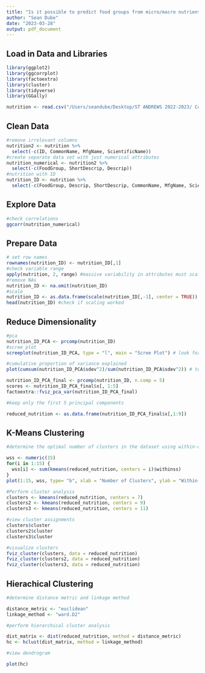 ```yaml
---
title: "Is it possible to predict food groups from micro/macro nutrients?"
author: "Sean Dube"
date: "2023-03-28"
output: pdf_document
---
```


## Load in Data and Libraries

```r
library(ggplot2)
library(ggcorrplot)
library(factoextra)
library(cluster)
library(tidyverse)
library(GGally)

nutrition <- read.csv("/Users/seandube/Desktop/ST ANDREWS 2022-2023/ Courses Semester 2/MT5758 - Multivariate Analysis/Projects/Project 3/nutrition.csv")
```

## Clean Data 

```r
#remove irrelevant columns
nutrition2 <- nutrition %>% 
  select(-c(ID, CommonName, MfgName, ScientificName))
#create separate data set with just numerical attributes
nutrition_numerical <- nutrition2 %>% 
  select(-c(FoodGroup, ShortDescrip, Descrip))
#nutrition with ID
nutrition_ID <- nutrition %>% 
  select(-c(FoodGroup, Descrip, ShortDescrip, CommonName, MfgName, ScientificName))
```

## Explore Data

```r
#check correlations 
ggcorr(nutrition_numerical)
```

## Prepare Data
```r
# set row names
rownames(nutrition_ID) <- nutrition_ID[,1]
#check variable range
apply(nutrition, 2, range) #massive variability in attributes must scale for PCA
#remove NAs
nutrition_ID <- na.omit(nutrition_ID)
#scale
nutrition_ID <- as.data.frame(scale(nutrition_ID[,-1], center = TRUE))
head(nutrition_ID) #check if scaling worked

```

## Reduce Dimensionality
```r
#pca
nutrition_ID_PCA <- prcomp(nutrition_ID)
#scree plot
screeplot(nutrition_ID_PCA, type = "l", main = "Scree Plot") # look for the elbow or break point. Point where  the plot changes from steep to flat. starts to level off at 5 components

#cumulative proportion of variance explained
plot(cumsum(nutrition_ID_PCA$sdev^2)/sum(nutrition_ID_PCA$sdev^2)) # to keep between 60-80% of the variability we must retain at least 5 PCA's

nutrition_ID_PCA_final <- prcomp(nutrition_ID, n.comp = 5)
scores <- nutrition_ID_PCA_final$x[, 1:5]
factoextra::fviz_pca_var(nutrition_ID_PCA_final)

#keep only the first 5 principal components

reduced_nutrition <- as.data.frame(nutrition_ID_PCA_final$x[,1:9])

```

## K-Means Clustering

```r
#determine the optimal number of clusters in the dataset using within-cluster sums squares as criterion

wss <- numeric(15)
for(i in 1:15) {
  wss[i] <- sum(kmeans(reduced_nutrition, centers = i)$withinss)
}
plot(1:15, wss, type= "b", xlab = "Number of Clusters", ylab = "Within-cluster sum of squares") # the ideal number of clusters appears to be between 7 and 9

```

```r
#Perform cluster analysis
clusters <- kmeans(reduced_nutrition, centers = 7)
clusters2 <- kmeans(reduced_nutrition, centers = 9)
clusters3 <- kmeans(reduced_nutrition, centers = 11)

#view cluster assignments 
clusters$cluster
clusters2$cluster
clusters3$cluster

#visualize clusters
fviz_cluster(clusters, data = reduced_nutrition)
fviz_cluster(clusters2, data = reduced_nutrition)
fviz_cluster(clusters3, data = reduced_nutrition)

```

## Hierachical Clustering

```r
#determine distance metric and linkage method

distance_metric <- "euclidean"
linkage_method <- "ward.D2"

#perform hierarchical cluster analysis

dist_matrix <- dist(reduced_nutrition, method = distance_metric)
hc <- hclust(dist_matrix, method = linkage_method)

#view dendrogram

plot(hc) 

```



